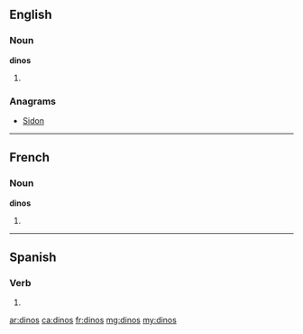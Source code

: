 ==English==

===Noun===
'''dinos'''

# {{plural of|dino}}

===Anagrams===
* [[Sidon#English|Sidon]]

----

==French==

===Noun===
'''dinos''' {{m}}

# {{plural of|dino|lang=fr}}

----

==Spanish==

===Verb===
{{es-verb-form|decir}}

# {{es-compound of|d|ar|di|nos|mood=imp|person=tú}}

[[ar:dinos]]
[[ca:dinos]]
[[fr:dinos]]
[[mg:dinos]]
[[my:dinos]]